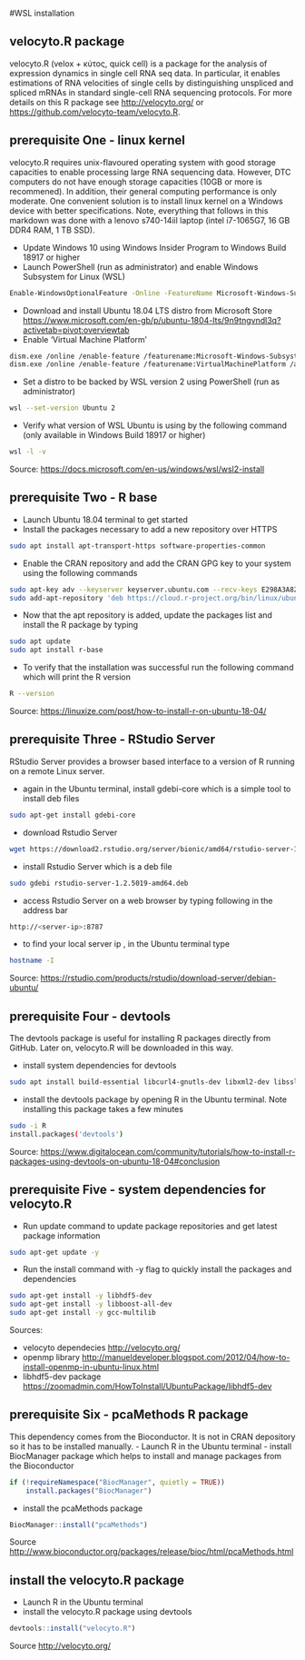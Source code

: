 #WSL installation

## velocyto.R package

velocyto.R (velox + κύτος, quick cell) is a package for the analysis of expression dynamics in single cell RNA seq data. In particular, it enables estimations of RNA velocities of single cells by distinguishing unspliced and spliced mRNAs in standard single-cell RNA sequencing protocols. For more details on this R package see <http://velocyto.org/> or <https://github.com/velocyto-team/velocyto.R>.

## prerequisite One - linux kernel 

velocyto.R requires unix-flavoured operating system with good storage capacities to enable processing large RNA sequencing data. However, DTC computers do not have enough storage capacities (10GB or more is recommened). In addition, their general computing performance is only moderate. One convenient solution is to install linux kernel on a Windows device with better specifications. Note, everything that follows in this markdown was done with a lenovo s740-14iil laptop (intel i7-1065G7, 16 GB DDR4 RAM, 1 TB SSD).

- Update Windows 10 using Windows Insider Program to Windows Build 18917 or higher
- Launch PowerShell (run as administrator) and enable Windows Subsystem for Linux (WSL)
```{bash, eval = FALSE}
Enable-WindowsOptionalFeature -Online -FeatureName Microsoft-Windows-Subsystem-Linux 
```
- Download and install Ubuntu 18.04 LTS distro from Microsoft Store <https://www.microsoft.com/en-gb/p/ubuntu-1804-lts/9n9tngvndl3q?activetab=pivot:overviewtab>
- Enable 'Virtual Machine Platform'
```{bash, eval = FALSE}
dism.exe /online /enable-feature /featurename:Microsoft-Windows-Subsystem-Linux /all /norestart
dism.exe /online /enable-feature /featurename:VirtualMachinePlatform /all /norestart
```
- Set a distro to be backed by WSL version 2 using PowerShell (run as administrator)
```{bash, eval = FALSE}
wsl --set-version Ubuntu 2
```
- Verify what version of WSL Ubuntu is using by the following command (only available in Windows Build 18917 or higher)
```{bash, eval = FALSE}
wsl -l -v
```

Source: <https://docs.microsoft.com/en-us/windows/wsl/wsl2-install> 

## prerequisite Two - R base
- Launch Ubuntu 18.04 terminal to get started 
- Install the packages necessary to add a new repository over HTTPS
```{bash, eval = FALSE}
sudo apt install apt-transport-https software-properties-common
```
- Enable the CRAN repository and add the CRAN GPG key to your system using the following commands
```{bash, eval = FALSE}
sudo apt-key adv --keyserver keyserver.ubuntu.com --recv-keys E298A3A825C0D65DFD57CBB651716619E084DAB9
sudo add-apt-repository 'deb https://cloud.r-project.org/bin/linux/ubuntu bionic-cran35/'
```
- Now that the apt repository is added, update the packages list and install the R package by typing
```{bash, eval = FALSE}
sudo apt update
sudo apt install r-base
```
- To verify that the installation was successful run the following command which will print the R version
```{bash, eval = FALSE}
R --version
```

Source: <https://linuxize.com/post/how-to-install-r-on-ubuntu-18-04/>

## prerequisite Three - RStudio Server

RStudio Server provides a browser based interface to a version of R running on a remote Linux server.

- again in the Ubuntu terminal, install gdebi-core which is a simple tool to install deb files
```{bash, eval = FALSE}
sudo apt-get install gdebi-core
```
- download Rstudio Server
```{bash, eval = FALSE}
wget https://download2.rstudio.org/server/bionic/amd64/rstudio-server-1.2.5019-amd64.deb
```
- install Rstudio Server which is a deb file
```{bash, eval = FALSE}
sudo gdebi rstudio-server-1.2.5019-amd64.deb
```
- access Rstudio Server on a web browser by typing following in the address bar
```{bash, eval = FALSE}
http://<server-ip>:8787
```
- to find your local server ip <server-ip> , in the Ubuntu terminal type
```{bash, eval = FALSE}
hostname -I
```

Source: <https://rstudio.com/products/rstudio/download-server/debian-ubuntu/>

## prerequisite Four - devtools
The devtools package is useful for installing R packages directly from GitHub. Later on, velocyto.R will be downloaded in this way.

- install system dependencies for devtools
```{bash, eval = FALSE}
sudo apt install build-essential libcurl4-gnutls-dev libxml2-dev libssl-dev
```
- install the devtools package by opening R in the Ubuntu terminal. Note installing this package takes a few minutes
```{bash, eval = FALSE}
sudo -i R
install.packages('devtools')
```

Source: <https://www.digitalocean.com/community/tutorials/how-to-install-r-packages-using-devtools-on-ubuntu-18-04#conclusion>

## prerequisite Five - system dependencies for velocyto.R  
- Run update command to update package repositories and get latest package information
```{bash, eval = FALSE}
sudo apt-get update -y
```
- Run the install command with -y flag to quickly install the packages and dependencies
```{bash, eval = FALSE}
sudo apt-get install -y libhdf5-dev
sudo apt-get install -y libboost-all-dev
sudo apt-get install -y gcc-multilib
```
Sources:

- velocyto dependecies  <http://velocyto.org/>
- openmp library <http://manueldeveloper.blogspot.com/2012/04/how-to-install-openmp-in-ubuntu-linux.html>
- libhdf5-dev package <https://zoomadmin.com/HowToInstall/UbuntuPackage/libhdf5-dev>

## prerequisite Six - pcaMethods R package
This dependency comes from the Bioconductor. It is not in CRAN depository so it has to be installed manually.
- Launch R in the Ubuntu terminal
- install BiocManager package which helps to install and manage packages from the Bioconductor 
```{r, eval = FALSE}
if (!requireNamespace("BiocManager", quietly = TRUE))
    install.packages("BiocManager")
```
- install the pcaMethods package
```{r, eval = FALSE}
BiocManager::install("pcaMethods")
```

Source <http://www.bioconductor.org/packages/release/bioc/html/pcaMethods.html>

## install the velocyto.R package
- Launch R in the Ubuntu terminal
- install the velocyto.R package using devtools
```{r, eval = FALSE}
devtools::install("velocyto.R")
```

Source <http://velocyto.org/>